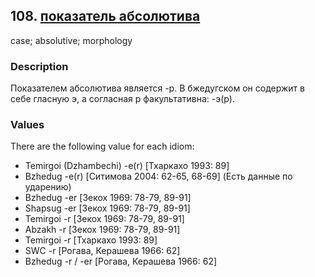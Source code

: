 ## 108. <a href =  'https://agricolamz.github.io/The_Circassian_Isoglosses_Database/108.html' target='_blank'>показатель абсолютива</a>
case; absolutive; morphology

### Description

Показателем абсолютива является -р. В бжедугском он содержит в себе гласную э, а согласная р факультативна: -э(р).

### Values
There are the following value for each idiom:

* Temirgoi (Dzhambechi) -e(r) [Тхаркахо 1993: 89] 
* Bzhedug  -e(r) [Ситимова 2004: 62-65, 68-69] (Есть данные по ударению)
* Bzhedug  -er [Зекох 1969: 78-79, 89-91] 
* Shapsug  -er [Зекох 1969: 78-79, 89-91] 
* Temirgoi  -r [Зекох 1969: 78-79, 89-91] 
* Abzakh  -r [Зекох 1969: 78-79, 89-91] 
* Temirgoi  -r [Тхаркахо 1993: 89] 
* SWC  -r [Рогава, Керашева 1966: 62] 
* Bzhedug  -r / -er [Рогава, Керашева 1966: 62] 

